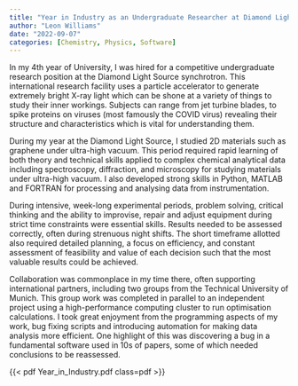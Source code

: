 ```yaml
---
title: "Year in Industry as an Undergraduate Researcher at Diamond Light Source"
author: "Leon Williams"
date: "2022-09-07"
categories: [Chemistry, Physics, Software]
---
```


:::{.cleanbox}
In my 4th year of University, I was hired for a competitive undergraduate research position at the Diamond Light Source synchrotron. This international research facility uses a particle accelerator to generate extremely bright X-ray light which can be shone at a variety of things to study their inner workings. Subjects can range from jet turbine blades, to spike proteins on viruses (most famously the COVID virus) revealing their structure and characteristics which is vital for understanding them.

During my year at the Diamond Light Source, I studied 2D materials such as graphene under ultra-high vacuum. This period required rapid learning of both theory and technical skills applied to complex chemical analytical data including spectroscopy, diffraction, and microscopy for studying materials under ultra-high vacuum. I also developed strong skills in Python, MATLAB and FORTRAN for processing and analysing data from instrumentation. 

During intensive, week-long experimental periods, problem solving, critical thinking and the ability to improvise, repair and adjust equipment during strict time constraints were essential skills. Results needed to be assessed correctly, often during strenuous night shifts. The short timeframe allotted also required detailed planning, a focus on efficiency, and constant assessment of feasibility and value of each decision such that the most valuable results could be achieved. 

Collaboration was commonplace in my time there, often supporting international partners, including two groups from the Technical University of Munich. This group work was completed in parallel to an independent project using a high-performance computing cluster to run optimisation calculations. I took great enjoyment from the programming aspects of my work, bug fixing scripts and introducing automation for making data analysis more efficient. One highlight of this was discovering a bug in a fundamental software used in 10s of papers, some of which needed conclusions to be reassessed.
:::

:::{.cleanbox}
{{< pdf Year_in_Industry.pdf class=pdf >}}
:::